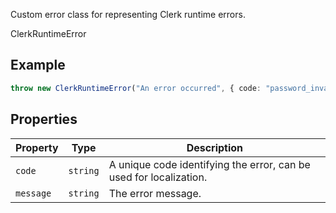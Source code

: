 Custom error class for representing Clerk runtime errors.

ClerkRuntimeError

## Example

```ts
throw new ClerkRuntimeError("An error occurred", { code: "password_invalid" });
```

## Properties

| Property                       | Type     | Description                                                        |
| ------------------------------ | -------- | ------------------------------------------------------------------ |
| <a id="code"></a> `code`       | `string` | A unique code identifying the error, can be used for localization. |
| <a id="message"></a> `message` | `string` | The error message.                                                 |
